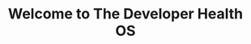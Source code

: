 ---
title: Welcome to The Developer Health OS
description: A guide to finding restful work
template: splash
hero:
  tagline: A guide to finding restful work
  image:
    file: ../../assets/houston.webp
  actions:
    - text: Read the OS
      link: /os/introduction/what-is-this
      icon: right-arrow
      variant: primary
    - text: Start the Workbook
      link: /workbook/introduction/how-to-use-this
      icon: right-arrow
      variant: primary
---
